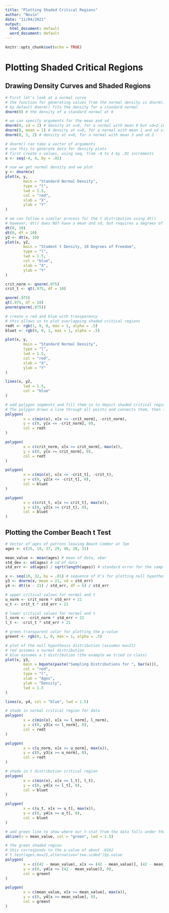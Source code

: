 ```yaml
---
title: "Plotting Shaded Critical Regions"
author: "Novin"
date: "11/04/2021"
output:
  html_document: default
  word_document: default
---
```


```r
knitr::opts_chunk$set(echo = TRUE)
```

# Plotting Shaded Critical Regions
## Drawing Density Curves and Shaded Regions

```r

# First let's look at a normal curve
# the function for generating values from the normal density is dnorm()
# by default dnorm() fits the density for a standard normal
dnorm(0) # the density of a standard normal at 0

# we can specify arguments for the mean and sd
dnorm(0, sd = 2) # density at x=0, for a normal with mean 0 but sd=2 instead of 1
dnorm(0, mean = 1) # density at x=0, for a normal with mean 1 and sd still 1
dnorm(0, 3, 2) # density at x=0, for a normal with mean 3 and sd 2

# dnorm() can take a vector of arguments
# use this to generate data for density plots
# first create x values, using seq, from -4 to 4 by .01 increments
x <- seq(-4, 4, by = .01)

# now we get normal density and we plot
y <- dnorm(x)
plot(x, y,
        main = "Standard Normal Density",
        type = "l",
        lwd = 1.5,
        col = "red",
        xlab = "X",
        ylab = "Y"
)

# we can follow a similar process for the t distribution using dt()
# however, dt() does NOT have a mean and sd, but requires a degrees of freedom
dt(0, 10)
dt(0, df = 10)
y2 <- dt(x, 10)
plot(x, y2,
        main = "Student t Density, 10 Degrees of Freedom",
        type = "l",
        lwd = 1.5,
        col = "blue",
        xlab = "X",
        ylab = "Y"
)

crit_norm <- qnorm(.975)
crit_t <- qt(.975, df = 10)

qnorm(.975)
qt(.975, df = 10)
pnorm(qnorm(.975))

# create a red and blue with transparency
# this allows us to plot overlapping shaded critical regions
redt <- rgb(1, 0, 0, max = 1, alpha = .5)
bluet <- rgb(0, 0, 1, max = 1, alpha = .5)

plot(x, y,
        main = "Standard Normal Density",
        type = "l",
        lwd = 1.5,
        col = "red",
        xlab = "X",
        ylab = "Y"
)

lines(x, y2,
        lwd = 1.5,
        col = "blue"
)

# add polygon segments and fill them in to depict shaded critical region
# The polygon draws a line through all points and connects them, then fills color
polygon(
        x = c(min(x), x[x <= -crit_norm], -crit_norm),
        y = c(0, y[x <= -crit_norm], 0),
        col = redt
)

polygon(
        x = c(crit_norm, x[x >= crit_norm], max(x)),
        y = c(0, y[x >= crit_norm], 0),
        col = redt
)

polygon(
        x = c(min(x), x[x <= -crit_t], -crit_t),
        y = c(0, y2[x <= -crit_t], 0),
        col = bluet
)

polygon(
        x = c(crit_t, x[x >= crit_t], max(x)),
        y = c(0, y2[x >= crit_t], 0),
        col = bluet
)
```

## Plotting the Comber Beach t Test
```r
# Vector of ages of patrons leaving Beach Comber at 7pm
ages <- c(25, 19, 37, 29, 40, 28, 31)

mean_value <- mean(ages) # mean of data, xbar
std_dev <- sd(ages) # sd of data
std_err <- sd(ages) / sqrt(length(ages)) # standard error for the sampling distribution of xbar

x <- seq(10, 32, by = .01) # sequence of X's for plotting null hypothesis that mu=21
y3 <- dnorm(x, mean = 21, sd = std_err)
y4 <- dt((x - 21) / std_err, df = 6) / std_err

# upper critical values for normal and t
u_norm <- crit_norm * std_err + 21
u_t <- crit_t * std_err + 21

# lower critical values for normal and t
l_norm <- -crit_norm * std_err + 21
l_t <- -crit_t * std_err + 21

# green transparent color for plotting the p-value
greent <- rgb(0, 1, 0, max = 1, alpha = .5)

# plot of the null hypothesis distribution (assumes mu=21)
# red assumes a normal distribution
# blue assumes a t distribution (the example we tried in class)
plot(x, y3,
        main = bquote(paste("Sampling Distributions for ", bar(x))),
        col = "red",
        type = "l",
        xlab = "Ages",
        ylab = "Density",
        lwd = 1.5
)

lines(x, y4, col = "blue", lwd = 1.5)

# shade in normal critical region for data
polygon(
        x = c(min(x), x[x <= l_norm], l_norm),
        y = c(0, y3[x <= l_norm], 0),
        col = redt
)

polygon(
        x = c(u_norm, x[x >= u_norm], max(x)),
        y = c(0, y3[x >= u_norm], 0),
        col = redt
)

# shade in t distribution critical region
polygon(
        x = c(min(x), x[x <= l_t], l_t),
        y = c(0, y4[x <= l_t], 0),
        col = bluet
)

polygon(
        x = c(u_t, x[x >= u_t], max(x)),
        y = c(0, y4[x >= u_t], 0),
        col = bluet
)

# add green line to show where our t-stat from the data falls under they null hypothesis
abline(v = mean_value, col = "green", lwd = 1.5)

# the green shaded region
# this corresponds to the p-value of about .0162
# t.test(ages,mu=21,alternative="two.sided")$p.value
polygon(
        x = c((42 - mean_value), x[x <= (42 - mean_value)], (42 - mean_value)),
        y = c(0, y4[x <= (42 - mean_value)], 0),
        col = greent
)

polygon(
        x = c(mean_value, x[x >= mean_value], max(x)),
        y = c(0, y4[x >= mean_value], 0),
        col = greent
)
```

